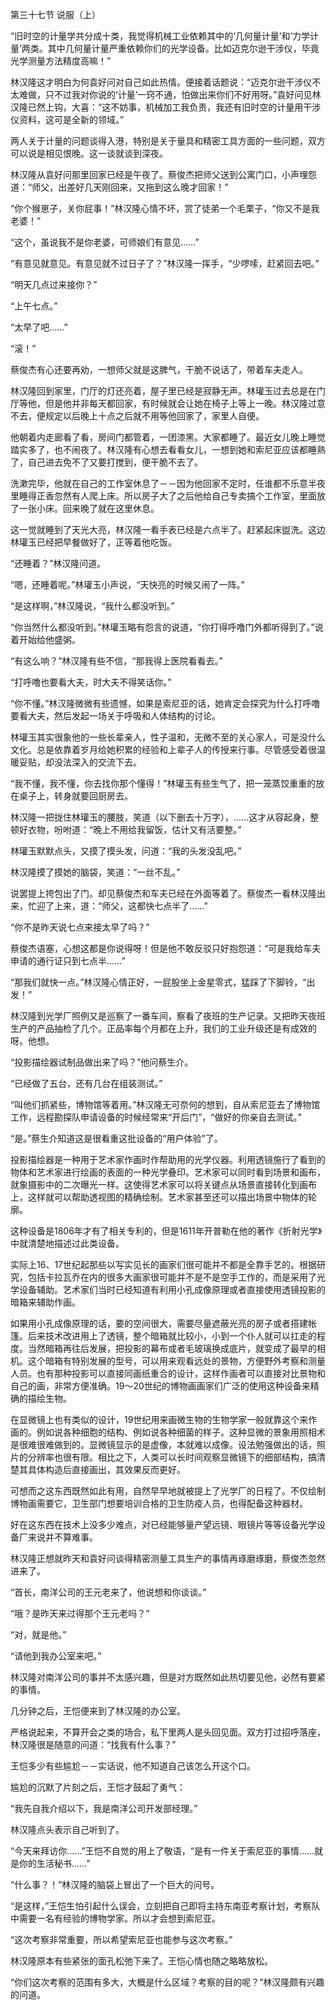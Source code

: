 

第三十七节 说服（上）

“旧时空的计量学共分成十类，我觉得机械工业依赖其中的‘几何量计量’和‘力学计量’两类。其中几何量计量严重依赖你们的光学设备。比如迈克尔逊干涉仪，毕竟光学测量方法精度高嘛！”

林汉隆这才明白为何袁好问对自己如此热情。便接着话题说：“迈克尔逊干涉仪不太难做，只不过我对你说的‘计量’一窍不通，怕做出来你们不好用呀。”袁好问见林汉隆已然上钩，大喜：“这不妨事，机械加工我负责，我还有旧时空的计量用干涉仪资料，这可是全新的领域。”

两人关于计量的问题谈得入港，特别是关于量具和精密工具方面的一些问题，双方可以说是相见恨晚。这一谈就谈到深夜。

林汉隆从袁好问那里回家已经是午夜了。蔡俊杰把师父送到公寓门口，小声埋怨道：“师父，出差好几天刚回来，又拖到这么晚才回家！”

“你个猴崽子，关你屁事！”林汉隆心情不坏，赏了徒弟一个毛栗子，“你又不是我老婆！”

“这个，虽说我不是你老婆，可师娘们有意见……”

“有意见就意见。有意见就不过日子了？”林汉隆一挥手，“少啰嗦，赶紧回去吧。”

“明天几点过来接你？”

“上午七点。”

“太早了吧……”

“滚！”

蔡俊杰有心还要再劝，一想师父就是这脾气，干脆不说话了，带着车夫走人。

林汉隆回到家里，门厅的灯还亮着，屋子里已经是寂静无声。林瓘玉过去总是在门厅等他，但是他并非每天都回家，有时候就会让她在椅子上等上一晚。林汉隆过意不去，便规定以后晚上十点之后就不用等他回家了，家里人自便。

他朝着内走廊看了看，房间门都管着，一团漆黑。大家都睡了。最近女儿晚上睡觉踏实多了，也不闹夜了。林汉隆有心想去看看女儿，一想到她和索尼亚应该都睡熟了，自己进去免不了又要打搅到，便干脆不去了。

洗漱完毕，他就在自己的工作室休息了－－因为他回家不定时，任谁都不乐意半夜里睡得正香忽然有人爬上床。所以房子大了之后他给自己专卖搞个工作室，里面放了一张小床。回来晚了就在这里休息。

这一觉就睡到了天光大亮，林汉隆一看手表已经是六点半了。赶紧起床盥洗。这边林瓘玉已经把早餐做好了，正等着他吃饭。

“还睡着？”林汉隆问道。

“嗯，还睡着呢。”林瓘玉小声说，“天快亮的时候又闹了一阵。”

“是这样啊，”林汉隆说，“我什么都没听到。”

“你当然什么都没听到。”林瓘玉略有怨言的说道，“你打得呼噜门外都听得到了。”说着开始给他盛粥。

“有这么响？”林汉隆有些不信，“那我得上医院看看去。”

“打呼噜也要看大夫，时大夫不得笑话你。”

“你不懂。”林汉隆微微有些遗憾，如果是索尼亚的话，她肯定会探究为什么打呼噜要看大夫，然后发起一场关于呼吸和人体结构的讨论。

林瓘玉其实很象他的一些长辈亲人，性子温和，无微不至的关心家人，可是没什么文化。总是依靠着岁月给她积累的经验和上辈子人的传授来行事。尽管感受着很温暖妥贴，却没法深入的交流下去。

“我不懂，我不懂，你去找你那个懂得！”林瓘玉有些生气了，把一笼蒸饺重重的放在桌子上，转身就要回厨房去。

林汉隆一把拢住林瓘玉的腰肢，笑道（以下删去十万字），……这才从容起身，整顿好衣物，吩咐道：“晚上不用给我留饭，估计又有活要整。”

林瓘玉默默点头，又摸了摸头发，问道：“我的头发没乱吧。”

林汉隆摸了摸她的脑袋，笑道：“一丝不乱。”

说罢提上挎包出了门。却见蔡俊杰和车夫已经在外面等着了。蔡俊杰一看林汉隆出来，忙迎了上来，道：“师父，这都快七点半了……”

“你不是昨天说七点来接太早了吗？”

蔡俊杰语塞，心想这都是你说得呀！但是他不敢反驳只好抱怨道：“可是我给车夫申请的通行证只到七点半……”

“那我们就快一点。”林汉隆心情正好，一屁股坐上金星零式，猛踩了下脚铃，“出发！”

林汉隆到光学厂照例又是巡察了一番车间，察看了夜班的生产记录。又把昨天夜班生产的产品抽检了几个。正品率每个月都在上升，我们的工业升级还是有成效的呀。他想。

“投影描绘器试制品做出来了吗？”他问蔡生介。

“已经做了五台，还有几台在组装测试。”

“叫他们抓紧些，博物馆等着用。”林汉隆无可奈何的想到，自从索尼亚去了博物馆工作，远程勘探队申请设备的时候经常来“开后门”，“做好的你亲自去测试。”

“是。”蔡生介知道这是很看重这批设备的“用户体验”了。

投影描绘器是一种用于艺术家作画时作帮助用的光学仪器。利用透镜施行了看到的物体和艺术家进行绘画的表面的一种光学叠印。艺术家可以同时看到场景和画布，就象摄影中的二次曝光一样。这使得艺术家可以将关键点从场景直接转化到画布上，这样就可以帮助透视图的精确绘制。艺术家甚至还可以描出场景中物体的轮廓。

这种设备是1806年才有了相关专利的，但是1611年开普勒在他的著作《折射光学》中就清楚地描述过此类设备。

实际上16、17世纪起那些以写实见长的画家们很可能并不都是全靠手艺的。根据研究，包括卡拉瓦乔在内的很多大画家很可能并不是不是空手工作的，而是采用了光学设备辅助。艺术家们当时已经知道有利用小孔成像原理或者直接使用透镜投影的暗箱来辅助作画。

如果用小孔成像原理的话，要的空间很大，需要尽量遮蔽光亮的房子或者搭建帐篷。后来技术改进用上了透镜，整个暗箱就比较小，小到一个仆人就可以扛走的程度。当然暗箱再往后发展，把投影的幕布或者毛玻璃换成底片，就变成了最早的相机。这个暗箱有特别发展的型号，可以用来观看远处的景物，方便野外考察和测量人员。也有那种投影可以直接同画纸重合的设计，这样作画者可以直接对比景物和自己的画，非常方便准确。19～20世纪的博物画画家们广泛的使用这种设备来精确的描绘生物。

在显微镜上也有类似的设计，19世纪用来画微生物的生物学家一般就靠这个来作画的。例如说各种细胞的结构、例如说各种细菌的样子。这种显微的景象用照相术是很难很难做到的。显微镜显示的是虚像，本就难以成像。设法勉强做出的话，照片的分辨率也很有限。相比之下，人类可以长时间观察显微镜下的细部结构，搞清楚其具体构造后直接画出，其效果反而更好。

可想而之这东西既然如此有用，自然早早地就被提上了光学厂的日程了。不仅绘制博物画需要它，卫生部门想要培训合格的卫生防疫人员，也得配备这种器材。

好在这东西在技术上没多少难点，对已经能够量产望远镜、眼镜片等等设备光学设备厂来说并不算难事。

林汉隆正想就昨天和袁好问谈得精密测量工具生产的事情再琢磨琢磨，蔡俊杰忽然进来了。

“首长，南洋公司的王元老来了，他说想和你谈谈。”

“哦？是昨天来过得那个王元老吗？”

“对，就是他。”

“请他到我办公室来吧。”

林汉隆对南洋公司的事并不太感兴趣，但是对方既然如此热切要见他，必然有要紧的事情。

几分钟之后，王恺便来到了林汉隆的办公室。

严格说起来，不算开会之类的场合，私下里两人是头回见面。双方打过招呼落座，林汉隆很是随意的问道：“找我有什么事？”

王恺多少有些尴尬－－实话说，他不知道自己该怎么开这个口。

尴尬的沉默了片刻之后，王恺才鼓起了勇气：

“我先自我介绍以下，我是南洋公司开发部经理。”

林汉隆点头表示自己听到了。

“今天来拜访你……”王恺不自觉的用上了敬语，“是有一件关于索尼亚的事情……就是你的生活秘书……”

“什么事？！”林汉隆的脑袋上冒出了一个巨大的问号。

“是这样，”王恺生怕引起什么误会，立刻把自己即将主持东南亚考察计划，考察队中需要一名有经验的博物学家。所以才会想到索尼亚。

“这次考察非常重要，所以希望索尼亚也能参与这次考察。”

林汉隆原本有些紧张的面孔松弛下来了。王恺心情也随之略略放松。

“你们这次考察的范围有多大，大概是什么区域？考察的目的呢？”林汉隆颇有兴趣的问道。

